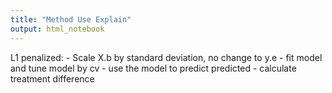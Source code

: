 ```yaml
---
title: "Method Use Explain"
output: html_notebook
---
```


L1 penalized:
- Scale X.b by standard deviation, no change to y.e
- fit model and tune model by cv
- use the model to predict predicted
- calculate treatment difference
